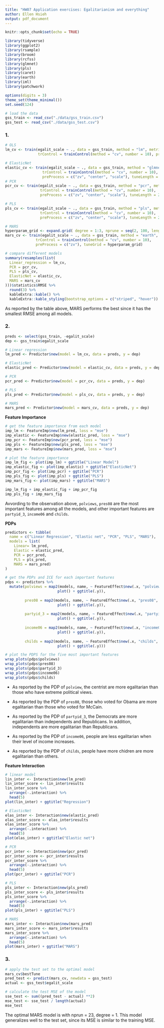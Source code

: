 ```yaml
---
title: "HW07 Application exercises: Egalitarianism and everything"
author: Ellen Hsieh
output: pdf_document
---
```


```r
knitr::opts_chunk$set(echo = TRUE)
```

```r
library(tidyverse)
library(ggplot2)
library(rsample)
library(broom)
library(rcfss)
library(glmnet)
library(pls)
library(caret)
library(earth)
library(iml)
library(patchwork)

options(digits = 3)
theme_set(theme_minimal())
set.seed(124)
```

```r
# load the data
gss_train <- read_csv("./data/gss_train.csv")
gss_test <- read_csv("./data/gss_test.csv")
```

### 1.
```r
# OLS
lm_cv <- train(egalit_scale ~ ., data = gss_train, method = "lm", metric = "RMSE", 
               trControl = trainControl(method = "cv", number = 10), preProcess = c("zv"))

# ElasticNet
elastic_cv <- train(egalit_scale ~ ., data = gss_train, method = "glmnet", metric = "RMSE",
                 trControl = trainControl(method = "cv", number = 10),
                 preProcess = c("zv", "center", "scale"), tuneLength = 10)
# PCR
pcr_cv <- train(egalit_scale ~ ., data = gss_train, method = "pcr", metric = "RMSE",
                trControl = trainControl(method = "cv", number = 10),
                preProcess = c("zv", "center", "scale"), tuneLength = 20)

# PLS
pls_cv <- train(egalit_scale ~ ., data = gss_train, method = "pls", metric = "RMSE",
                trControl = trainControl(method = "cv", number = 10),
                preProcess = c("zv", "center", "scale"), tuneLength = 20)

# MARS
hyperparam_grid <- expand.grid( degree = 1:3, nprune = seq(2, 100, length.out = 10) %>% floor())
mars_cv <- train(egalit_scale ~ ., data = gss_train, method = "earth", metric = "RMSE",
              trControl = trainControl(method = "cv", number = 10),
              preProcess = c("zv"), tuneGrid = hyperparam_grid)
```

```r
# compare different models
summary(resamples(list(
  Linear_regression = lm_cv, 
  PCR = pcr_cv, 
  PLS = pls_cv,
  ElasticNet = elastic_cv,
  MARS = mars_cv
)))$statistics$RMSE %>%
  round(3) %>%
  kableExtra::kable() %>%
  kableExtra::kable_styling(bootstrap_options = c("striped", "hover"))
```
As reported by the table above, MARS performs the best since it has the smallest RMSE among all models. 

### 2. 
```r
preds <- select(gss_train, -egalit_scale)
dep <- gss_train$egalit_scale

# Linear regression
lm_pred <- Predictor$new(model = lm_cv, data = preds, y = dep)

# ElasticNet
elastic_pred <- Predictor$new(model = elastic_cv, data = preds, y = dep)

# PCR
pcr_pred <- Predictor$new(model = pcr_cv, data = preds, y = dep)

# PLS
pls_pred <- Predictor$new(model = pls_cv, data = preds, y = dep)

# MARS
mars_pred <- Predictor$new(model = mars_cv, data = preds, y = dep)
```


**Feature Importance**

```r
# get the feature importance from each model
imp_lm <- FeatureImp$new(lm_pred, loss = "mse")
imp_elastic <- FeatureImp$new(elastic_pred, loss = "mse")
imp_pcr <- FeatureImp$new(pcr_pred, loss = "mse")
imp_pls <- FeatureImp$new(pls_pred, loss = "mse")
imp_mars <- FeatureImp$new(mars_pred, loss = "mse")

# plot the feature importance 
imp_lm_fig <- plot(imp_lm) + ggtitle("Linear Model")
imp_elastic_fig <- plot(imp_elastic) + ggtitle("ElasticNet")
imp_pcr_fig <- plot(imp_pcr) + ggtitle("PCR")
imp_pls_fig <- plot(imp_pls) + ggtitle("PLS")
imp_mars_fig <- plot(imp_mars) + ggtitle("MARS")

imp_lm_fig + imp_elastic_fig + imp_pcr_fig 
imp_pls_fig + imp_mars_fig 
```

Avvording to the observation above, `polviews`, `pres08` are the most important features among all the models, and other important features are `partyid_3`, `income06` and `childs`.

**PDPs**

```r
predictors <- tibble(
  name = c("Linear Regression", "Elastic net", "PCR", "PLS", "MARS"),
  models = list(
    Linear= lm_pred,
    Elastic = elastic_pred,
    PCR = pcr_pred,
    PLS = pls_pred,
    MARS = mars_pred)
)

# get the PDPs and ICE for each important features
pdps <- predictors %>%
  mutate(polviews = map2(models, name, ~ FeatureEffect$new(.x, "polviews", method = "pdp+ice") %>%
                        plot() + ggtitle(.y)),
         
         pres08 = map2(models, name, ~ FeatureEffect$new(.x, "pres08", method = "pdp+ice") %>%
                        plot() + ggtitle(.y)),
         
         partyid_3 = map2(models, name, ~ FeatureEffect$new(.x, "partyid_3",method = "pdp+ice") %>%
                        plot() + ggtitle(.y)),
         
         income06 = map2(models, name, ~ FeatureEffect$new(.x, "income06", method = "pdp+ice") %>%
                        plot() + ggtitle(.y)),
         
         childs = map2(models, name, ~ FeatureEffect$new(.x, "childs", method = "pdp+ice") %>%
                        plot() + ggtitle(.y)))

# plot the PDPS for the five most important features 
wrap_plots(pdps$polviews)
wrap_plots(pdps$pres08)
wrap_plots(pdps$partyid_3)
wrap_plots(pdps$income06)
wrap_plots(pdps$childs)
```

  * As reported by the PDP of `polview`, the centrist are more egalitarian than those who have extreme political views.
  
  * As reported by the PDP of `pres08`, those who voted for Obama are more egalitarian than those who voted for McCain.
  
  * As reported by the PDP of `partyid_3`, the Democrats are more egalitarian than independents and Republicans. In addition, independents are more egalitarian than Republicans.
  
  * As reported by the PDP of `income06`, people are less egalitarian when their level of income increases.  

  * As reported by the PDP of `childs`, people have more chidren are more egalitarian than others.

**Feature Interaction**

```r
# linear model
lin_inter <- Interaction$new(lm_pred)
lin_inter_score <- lin_inter$results
lin_inter_score %>%
  arrange(-.interaction) %>%
  head(5)
plot(lin_inter) + ggtitle("Regression")

# ElasticNet
elas_inter <- Interaction$new(elastic_pred)
elas_inter_score <- elas_inter$results
elas_inter_score %>%
  arrange(-.interaction) %>%
  head(5)
plot(elas_inter) + ggtitle("Elastic net")

# PCR
pcr_inter <- Interaction$new(pcr_pred)
pcr_inter_score <- pcr_inter$results
pcr_inter_score %>%
  arrange(-.interaction) %>%
  head(5)
plot(pcr_inter) + ggtitle("PCR")

# PLS
pls_inter <- Interaction$new(pls_pred)
pls_inter_score <- pls_inter$results
pls_inter_score %>%
  arrange(-.interaction) %>%
  head(5)
plot(pls_inter) + ggtitle("PLS")

# MARS
mars_inter <- Interaction$new(mars_pred)
mars_inter_score <- mars_inter$results
mars_inter_score %>%
  arrange(-.interaction) %>%
  head(5)
plot(mars_inter) + ggtitle("MARS")
```

### 3. 
```r
# apply the test set to the optimal model
mars_cv$bestTune
pred_test <- predict(mars_cv, newdata = gss_test)
actual <- gss_test$egalit_scale

# calculate the test MSE of the model
sse_test <- sum((pred_test - actual) **2)
mse_test <- sse_test / length(actual)
mse_test
```

The optimal MARS model is with nprun = 23, degree = 1. This model generalizes well to the test set, since its MSE is similar to the training MSE. 
